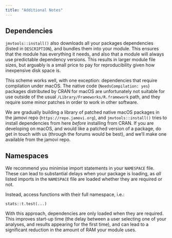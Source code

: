 ```yaml
---
title: "Additional Notes"
---
```


## Dependencies

`jmvtools::install()` also downloads all your packages dependencies (listed in `DESCRIPTION`), and bundles them into your module. This ensures that the module has everything it needs, and also that a module will always use predictable dependency versions. This results in larger module file sizes, but arguably is a small price to pay for reproducibility given how inexpensive disk space is.

This scheme works well, with one exception: dependencies that require compilation under macOS. The native code (`NeedsCompilation: yes`) packages distributed by CRAN for macOS are unfortunately not suitable for use outside of the usual `/Library/Frameworks/R.framework` path, and they require some minor patches in order to work in other software.

We are gradually building a library of patched native macOS packages in the jamovi repo (`https://repo.jamovi.org`), and `jmvtools::install()` tries to install dependencies from here *before* installing from CRAN. If you are developing on macOS, and would like a patched version of a package, do get in touch with us (through the forums would be best), and we'll make one available from the jamovi repo.

## Namespaces

We recommend you minimise import statements in your `NAMESPACE` file. These can lead to substantial delays when your package is loading, as *all* listed imports in the `NAMESPACE` file are loaded whether they are required or not.

Instead, access functions with their full namespace, i.e.:

```
stats::t.test(...)
```

With this approach, dependencies are only loaded when they are required. This improves start-up time (the delay between a user selecting one of your analyses, and results appearing for the first time), and can lead to a significant reduction in the amount of RAM your module uses.
